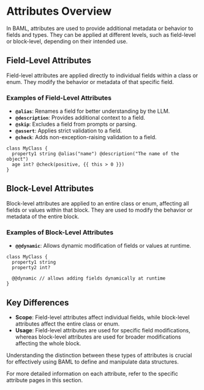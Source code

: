 # Attributes Overview

In BAML, attributes are used to provide additional metadata or behavior to fields and types. They can be applied at different levels, such as field-level or block-level, depending on their intended use.

## Field-Level Attributes

Field-level attributes are applied directly to individual fields within a class or enum. They modify the behavior or metadata of that specific field.

### Examples of Field-Level Attributes

- **`@alias`**: Renames a field for better understanding by the LLM.
- **`@description`**: Provides additional context to a field.
- **`@skip`**: Excludes a field from prompts or parsing.
- **`@assert`**: Applies strict validation to a field.
- **`@check`**: Adds non-exception-raising validation to a field.

```baml BAML
class MyClass {
  property1 string @alias("name") @description("The name of the object")
  age int? @check(positive, {{ this > 0 }})
}
```

## Block-Level Attributes

Block-level attributes are applied to an entire class or enum, affecting all fields or values within that block. They are used to modify the behavior or metadata of the entire block.

### Examples of Block-Level Attributes

- **`@@dynamic`**: Allows dynamic modification of fields or values at runtime.

```baml BAML
class MyClass {
  property1 string
  property2 int?

  @@dynamic // allows adding fields dynamically at runtime
}
```

## Key Differences

- **Scope**: Field-level attributes affect individual fields, while block-level attributes affect the entire class or enum.
- **Usage**: Field-level attributes are used for specific field modifications, whereas block-level attributes are used for broader modifications affecting the whole block.

Understanding the distinction between these types of attributes is crucial for effectively using BAML to define and manipulate data structures.

For more detailed information on each attribute, refer to the specific attribute pages in this section. 